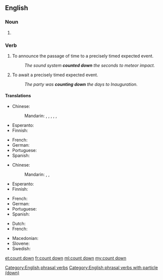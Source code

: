 {{also|countdown|Countdown|count-down}}
==English==

===Noun===
{{en-noun}}

# {{alternative spelling of|countdown|lang=en}}

===Verb===
{{en-verb|counts down|counting down|counted down}}

# To announce the passage of time to a precisely timed expected event.
#: ''The sound system '''counted down''' the seconds to meteor impact.''
# To await a precisely timed expected event.
#: ''The party was '''counting down''' the days to Inauguration.''

====Translations====
{{trans-top|announce the passage of time}}
* Chinese:
*: Mandarin: {{t|cmn|倒讀數}}, {{t|cmn|倒读数|tr=dàodúshù}}, {{t+|cmn|倒計時}}, {{t+|cmn|倒计时|tr=dàojìshí}}, {{t+|cmn|倒數}}, {{t+|cmn|倒数|tr=dàoshǔ}}
* Esperanto: {{t|eo|dekalkuli}}
* Finnish: {{t-needed|fi}}
{{trans-mid}}
* French: {{t+|fr|décompter}}
* German: {{t-needed|de}}
* Portuguese: {{t|pt|[[fazer]] ([[a]]) [[contagem regressiva]]}}
* Spanish: {{t-needed|es}}
{{trans-bottom}}

{{trans-top|await a precisely timed expected event}}
* Chinese:
*: Mandarin: {{t+|cmn|盼望|tr=pànwàng}}, {{t|cmn|盼著}}, {{t|cmn|盼着|tr=pànzhe}}
* Esperanto: {{t-needed|eo}}
* Finnish: {{t-needed|fi}}
{{trans-mid}}
* French: {{t+|fr|décompter}}
* German: {{t-needed|de}}
* Portuguese: {{t-needed|pt}}
* Spanish: {{t-needed|es}}
{{trans-bottom}}

{{checktrans-top}}
* Dutch: {{t-check|nl|aftellen}}
* French: {{t-check|fr|décompter}}
{{trans-mid}}
* Macedonian: {{t-check|mk|одбројува|tr=odbrójuva|sc=Cyrl}}
* Slovene: {{t-check|sl|odštevati}}
* Swedish: {{t-check|sv|räkna ned}}
{{trans-bottom}}

[[Category:English phrasal verbs]]
[[Category:English phrasal verbs with particle (down)]]

[[et:count down]]
[[fr:count down]]
[[ml:count down]]
[[my:count down]]